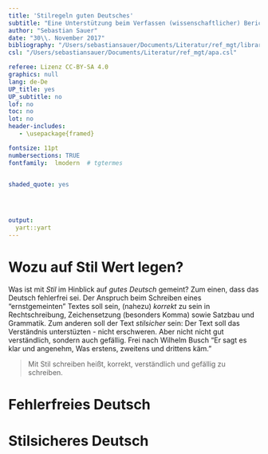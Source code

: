 ```yaml
---
title: 'Stilregeln guten Deutsches'
subtitle: "Eine Unterstützung beim Verfassen (wissenschaftlicher) Berichte"
author: "Sebastian Sauer"
date: "30\\. November 2017"
bibliography: "/Users/sebastiansauer/Documents/Literatur/ref_mgt/library.bib"
csl: "/Users/sebastiansauer/Documents/Literatur/ref_mgt/apa.csl"

referee: Lizenz CC-BY-SA 4.0
graphics: null
lang: de-De
UP_title: yes
UP_subtitle: no
lof: no
toc: no
lot: no
header-includes:
   - \usepackage{framed}

fontsize: 11pt 
numbersections: TRUE
fontfamily:  lmodern  # tgtermes


shaded_quote: yes


  
  
output: 
  yart::yart
---
```



# Wozu auf Stil Wert legen?

Was ist mit *Stil* im Hinblick auf *gutes Deutsch* gemeint? Zum einen, dass das Deutsch fehlerfrei sei. Der Anspruch beim Schreiben eines "ernstgemeinten" Textes soll sein, (nahezu) *korrekt* zu sein in Rechtschreibung, Zeichensetzung (besonders Komma) sowie Satzbau und Grammatik. Zum anderen soll der Text *stilsicher* sein: Der Text soll das Verständnis unterstüzten - nicht erschweren. Aber nicht nicht gut verständlich, sondern auch gefällig. Frei nach Wilhelm Busch "Er sagt es klar und angenehm, Was erstens, zweitens und drittens käm."

>    Mit Stil schreiben heißt, korrekt, verständlich und gefällig zu schreiben.


# Fehlerfreies Deutsch






# Stilsicheres Deutsch

